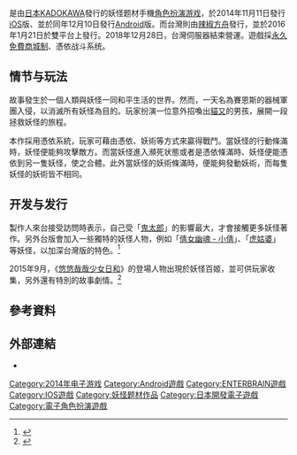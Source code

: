 {{Real world|time=2016-04-28T05:34:42+00:00}}

{{noteTA
| G1=Games
| 1=zh-hans:猫又; zh-hant:貓又;
}}
{{Infobox VG
| title= 妖怪百姬
| image= 妖怪百姫たん! 遊戲螢幕截圖.jpg
| japanese = 妖怪百姫たん！
| series =
| genre=[[电子角色扮演游戏|角色扮演]]
| platforms = [[iOS|iOS]]、[[Android|Android]]
| developer = {{vgrelease|JP|[[enterbrain|enterbrain]]}}
| publisher = {{vgrelease|JP|[[KADOKAWA|KADOKAWA]]|TW|[[紅心辣椒|辣椒方舟]]<ref>{{cite web|url=https://video.udn.com/news/422446|title=辣椒推新手遊《妖怪百姬》 搶寒假商機|accessdate=2016-04-28|archive-date=2016-05-30|archive-url=https://web.archive.org/web/20160530103616/https://video.udn.com/news/422446|dead-url=no}}</ref>}}
| modes = [[单人电子游戏|单人]]
| released = '''iOS'''{{vgrelease|JP|2014年11月11日|TW|2016年1月21日
<ref name="中文版上市">{{cite web |url=http://gnn.gamer.com.tw/0/126840.html |title=《妖怪百姬》中文版於雙平台上市 打造屬於自己的妖怪美少女團隊 |accessdate=2016-04-28 |archive-date=2016-06-20 |archive-url=https://web.archive.org/web/20160620052206/http://gnn.gamer.com.tw/0/126840.html |dead-url=no }}</ref>}}'''Android'''{{vgrelease|JP|2014年12月10日|TW|2016年1月21日<ref name="中文版上市">{{cite web |url=http://gnn.gamer.com.tw/0/126840.html |title=《妖怪百姬》中文版於雙平台上市 打造屬於自己的妖怪美少女團隊}}</ref>}}
}}

{{vgname|妖怪百姬|ja=妖怪百姫たん！}}是由[[日本|日本]][[KADOKAWA|KADOKAWA]]發行的妖怪题材手機[[角色扮演游戏|角色扮演游戏]]，於2014年11月11日發行[[iOS|iOS]]版、並於同年12月10日發行[[Android|Android]]版。而台灣則由[[紅心辣椒|辣椒方舟]]發行，並於2016年1月21日於雙平台上發行。2018年12月28日，台灣伺服器結束營運。遊戲採[[网络游戏免费模式|永久免費商城制]]、憑依战斗系统。

== 情节与玩法 ==

故事發生於一個人類與妖怪一同和平生活的世界。然而，一天名為賽恩斯的器械軍團入侵，以消滅所有妖怪為目的。玩家扮演一位意外招喚出[[猫又|貓又]]的男孩，展開一段拯救妖怪的旅程。

本作採用憑依系統，玩家可藉由憑依、妖術等方式來贏得戰鬥。當妖怪的行動條滿時，妖怪便能夠攻擊敵方。而當妖怪進入瀕死状態或者是憑依條滿時、妖怪便能憑依到另一隻妖怪，使之合體。此外當妖怪的妖術條滿時，便能夠發動妖術，而每隻妖怪的妖術皆不相同。

== 开发与发行 ==

製作人來台接受訪問時表示，自己受「[[鬼太郎|鬼太郎]]」的影響最大，才會接觸更多妖怪著作。另外台版會加入一些獨特的妖怪人物，例如「[[聶小倩|倩女幽魂 - 小倩]]」、「[[虎姑婆|虎姑婆]]」等妖怪，以加深台灣版的特色。<ref>{{cite web|url=http://www.appledaily.com.tw/realtimenews/article/new/20160115/775774/|title=【GAME啥】受「鬼太郎」影響　《妖怪百姬》製作人訪台談遊戲|accessdate=2016-04-28|archive-date=2016-05-13|archive-url=https://web.archive.org/web/20160513161841/http://www.appledaily.com.tw/realtimenews/article/new/20160115/775774/|dead-url=no}}</ref>

2015年9月，《[[悠悠哉哉少女日和|悠悠哉哉少女日和]]》的登場人物出現於妖怪百姬，並可供玩家收集，另外還有特別的故事劇情。<ref>{{Cite web|url=http://www.4gamer.net/games/271/G027117/20150827049/|title=「妖怪百姫たん！」，「のんのんびより りぴーと」とのコラボを9月に実施|publisher=KADOKAWA|work=[[4Gamer.net|4Gamer.net]]|accessdate=2016-01-08|date=2015-08-27|archive-date=2015-11-15|archive-url=https://web.archive.org/web/20151115131258/http://www.4gamer.net/games/271/G027117/20150827049/|dead-url=no}}</ref>

== 參考資料 ==
{{reflist}}

== 外部連結 ==

* {{Official websites|http://yokai-hyakkitan.com/|日本|http://www.cayenneark.com.tw/event/BG20160105/|台湾}}

{{DEFAULTSORT:Yokai Hyakkitan}}
[[Category:2014年电子游戏|Category:2014年电子游戏]]
[[Category:Android遊戲|Category:Android遊戲]]
[[Category:ENTERBRAIN遊戲|Category:ENTERBRAIN遊戲]]
[[Category:IOS遊戲|Category:IOS遊戲]]
[[Category:妖怪题材作品|Category:妖怪题材作品]]
[[Category:日本開發電子遊戲|Category:日本開發電子遊戲]]
[[Category:電子角色扮演遊戲|Category:電子角色扮演遊戲]]